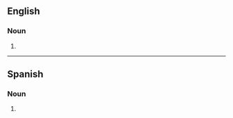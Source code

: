 {{also|Bildungsromans}}
==English==

===Noun===
{{head|en|noun plural form}}

# {{plural of|bildungsroman|lang=en}}

----

==Spanish==

===Noun===
{{head|es|noun form|g=m-p}}

# {{plural of|bildungsroman|lang=es}}